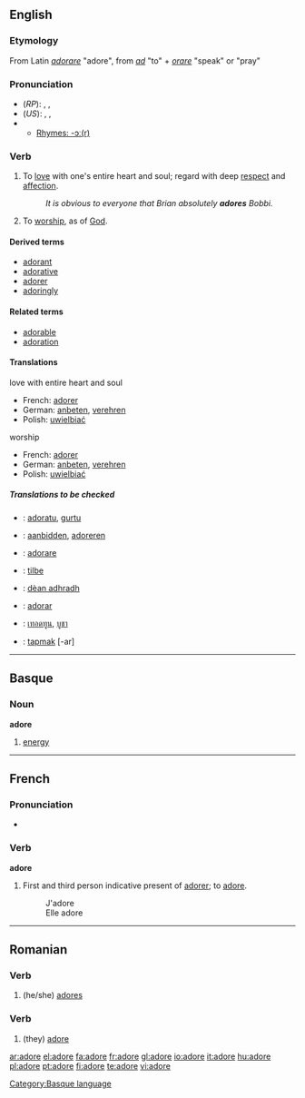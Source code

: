 {{see|adoré}}
==English==

===Etymology===
From Latin ''[[adorare]]'' "adore", from ''[[ad]]'' "to" + ''[[orare]]'' "speak" or "pray"

===Pronunciation===
*(''RP''): {{AHD|ədô'}}, {{IPA|/əˈdɔː/}}, {{SAMPA|/@"dO:/}}
*(''US''): {{AHD|ədôr'}}, {{IPA|/əˈdɔːr/}}, {{SAMPA|/@"dO:r/}}
*{{audio|en-us-adore.ogg|Audio (US)}}
**[[rhymes:English:-ɔː(r)|Rhymes: -ɔː(r)]]

===Verb===
{{en-verb|ador|ing}}

# To [[love]] with one's entire heart and soul; regard with deep [[respect]] and [[affection]].
#: ''It is obvious to everyone that Brian absolutely '''adores''' Bobbi.''
# To [[worship]], as of [[God]].

====Derived terms====
*[[adorant]]
*[[adorative]]
*[[adorer]]
*[[adoringly]]

====Related terms====
*[[adorable]]
*[[adoration]]

====Translations====
;love with entire heart and soul
*French: [[adorer]]
*German: [[anbeten]], [[verehren]]
*Polish: [[uwielbiać]]
;worship
*French: [[adorer]]
*German: [[anbeten]], [[verehren]]
*Polish: [[uwielbiać]]
=====Translations to be checked=====
{{checktrans}}

*{{ttbc|Basque}}: [[adoratu]], [[gurtu]]
*{{ttbc|Dutch}}: [[aanbidden]], [[adoreren]]
*{{ttbc|Italian}}: [[adorare]]

*{{ttbc|Norwegian}}: [[tilbe]]
*{{ttbc|Scottish Gaelic}}: [[dèan adhradh]]
*{{ttbc|Spanish}}: [[adorar]]
*{{ttbc|Thai}}: [[เทอดทูน]], [[บูชา]]
*{{ttbc|Turkish}}: [[tapmak]] [-ar]


----

==Basque==

===Noun===
'''adore'''

# [[energy]]

[[Category:Basque language]]

----

==French==

===Pronunciation===
*{{IPA|/a'doːr/}}

===Verb===
'''adore'''

# First and third person indicative present of [[adorer]]; to [[adore]].
#:J'adore
#:Elle adore

----

==Romanian==

===Verb===
{{ro-verbform|adora|person=3s|time=pres|tense=sub}}
#(he/she) [[adores]]

===Verb===
{{ro-verbform|adora|person=3p|time=pres|tense=sub}}
#(they) [[#English|adore]]

[[ar:adore]]
[[el:adore]]
[[fa:adore]]
[[fr:adore]]
[[gl:adore]]
[[io:adore]]
[[it:adore]]
[[hu:adore]]
[[pl:adore]]
[[pt:adore]]
[[fi:adore]]
[[te:adore]]
[[vi:adore]]